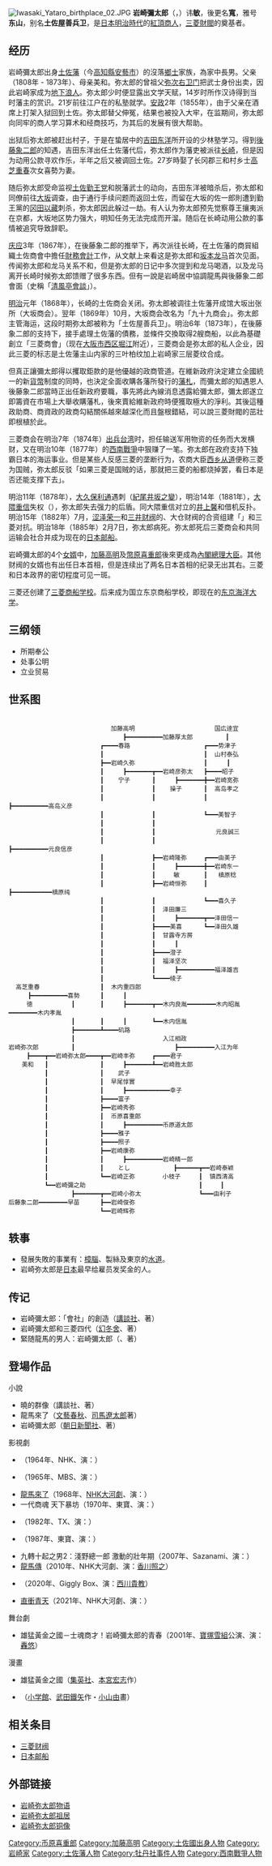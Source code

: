 {{Infobox officeholder
|honorific-prefix   = 
|name               = 岩崎 彌太郎
|image              = Y Iwasaki.png
|imagesize          = 
|alt                = 岩崎彌太郎
|caption            = 
|order              = [[file:Mitsubishi_logo.svg|top]] 初代 [[三菱財閥#三菱財閥歴代総帥|三菱財閥總帥]]
|office             = 
|term_start         = 1873年（明治6年）
|term_end           = 1885年（明治18年）
|predecessor        = 
|successor          = [[岩崎弥之助|岩崎弥之助]]（弟）
|birth_date         = 1835年1月9日<br>（[[天保_(日本)|天保]]五年[[十二月十一|十二月十一日]]）
|birth_place        = 日本[[土佐国|土佐国]][[安藝郡_(高知縣)|安芸郡]]井ノ口村
|death_date         = {{Death date and age|1885|02|07|1835|01|09}}<br>（[[明治|明治]]十八年）
|death_place        = [[日本|日本]][[江戶|江戶]][[旧岩崎邸庭園|岩崎家茅町本邸]]
|nationality        = {{JPN}}
|children           = 春路（[[加藤高明|加藤高明]]夫人）<br/>{{tsl|ja|岩崎久弥|久弥}}（三菱財閥第三代總帥）<br/>磯路（{{tsl|ja|木内重四郎}}夫人）
|alma_mater         = 
|occupation         = [[實業家|實業家]]
|signature          = 
|website            = 
}}
[[File:Iwasaki_Yataro_birthplace_02.JPG|thumb]]
'''岩崎彌太郎'''（{{jpn|j=岩崎 弥太郎|kyu=岩崎 彌太郎|hg=いわさき やたろう|rm=Iwasaki Yatarō}}，{{bd|1835年|1月9日|1885年|2月7日}}）讳'''敏'''，後更名'''寬'''，雅号'''东山'''，别名'''土佐屋善兵卫'''，是[[日本|日本]][[明治時代|明治時代]]的[[紅頂商人|紅頂商人]]，[[三菱財閥|三菱財閥]]的奠基者。

== 经历 ==
岩崎彌太郎出身[[土佐藩|土佐藩]]（今[[高知縣|高知縣]][[安藝市|安藝市]]）的沒落[[鄉士|鄉士]]家族，為家中長男。父亲{{tsl|ja|岩崎弥次郎}}（1808年 - 1873年）、母亲美和。弥太郎的曾祖父[[弥次右卫门|弥次右卫门]]把武士身份出卖，因此岩崎家成为[[地下人|地下浪人]]。弥太郎少时便显露出文学天赋，14岁时所作汉诗得到当时藩主{{tsl|ja|山内豊熈|山内豐熙}}的赏识。21岁前往江户在{{tsl|ja|安積艮斎|安積艮齋}}的私塾就学。[[安政|安政]]2年（1855年），由于父亲在酒席上打架入狱回到土佐。弥太郎替父伸冤，结果也被投入大牢，在监期间，弥太郎向同牢的商人学习算术和经商技巧，为其后的发展有很大帮助。

出狱后弥太郎被赶出村子，于是在蛰居中的[[吉田东洋|吉田东洋]]所开设的少林塾学习。得到[[後藤象二郎|後藤象二郎]]的知遇，吉田东洋出任土佐藩代后，弥太郎作为藩吏被派往[[長崎縣|长崎]]，但是因为动用公款寻欢作乐，半年之后又被调回土佐。27岁時娶了长冈郡三和村乡士[[高芝重春|高芝重春]]次女喜勢为妻。

随后弥太郎受命监视[[土佐勤王党|土佐勤王党]]和脱藩武士的动向，吉田东洋被暗杀后，弥太郎和同僚{{tsl|ja|井上佐市郎|井上佐一郎}}前往[[大阪市|大坂]]调查，由于通行手续问题而返回土佐，而留在大坂的佐一郎則遭到勤王黨的[[冈田以藏|冈田以藏]]刺杀，弥太郎因此躲过一劫。有人认为弥太郎预先觉察尊王攘夷派在京都，大坂地区势力强大，明知任务无法完成而开溜。随后在长崎动用公款的事情被追究导致辞职。

[[庆应|庆应]]3年（1867年），在後藤象二郎的推举下，再次派往长崎，在土佐藩的商貿組織土佐商會中擔任[[財務|財務]][[會計|會計]]工作，从文献上来看这是弥太郎和[[坂本龙马|坂本龙马]]首次见面。传闻弥太郎和龙马关系不和，但是弥太郎的日记中多次提到和龙马喝酒，以及龙马离开长崎时候弥太郎馈赠了很多东西。但有一說是岩崎居中協調龍馬與後藤象二郎會面（史稱「[[清風亭會談|清風亭會談]]」）。

[[明治|明治]]元年（1868年），长崎的土佐商会关闭。弥太郎被调往土佐藩开成馆大坂出张所（大坂商会）。翌年（1869年）10月，大坂商会改名为「九十九商会」。弥太郎主管海运，这段时期弥太郎被称为「土佐屋善兵卫」。明治6年（1873年），在後藤象二郎的支持下，接手處理土佐藩的債務，並條件交換取得2艘商船，以此為基礎創立「三菱商會」（现在[[大阪市|大阪市]][[西区_(大阪市)|西区]][[堀江|堀江]]{{tsl|ja|土佐稲荷神社}}附近），三菱商会是弥太郎的私人企业，因此三菱的标志是土佐藩主山内家的三叶柏纹加上岩崎家三层菱纹合成。

但真正讓彌太郎得以攫取鉅款的是他優越的政商管道。在維新政府決定建立全國統一的新[[貨幣|貨幣]]制度的同時，也決定全面收購各藩所發行的[[藩札|藩札]]，而彌太郎的知遇恩人後藤象二郎當時正出任新政府要職，事先將此內線消息透露給彌太郎，彌太郎遂立即籌資在市場上大舉收購藩札，後來賣給維新政府時便獲取極大的淨利。其後這種政助商、商資政的政商勾結關係越來越深化而且盤根錯結，可以說三菱財閥的茁壯即根植於此。

三菱商会在明治7年（1874年）[[牡丹社事件|出兵台湾]]时，担任输送军用物资的任务而大发横财，又在明治10年（1877年）的[[西南戰爭|西南戰爭]]中狠赚了一笔。弥太郎在政府支持下独霸日本的海运事业。但是某些人反感三菱的垄断行为，农商大臣[[西乡从道|西乡从道]]便称三菱为国贼，弥太郎反驳「如果三菱是国贼的话，那就把三菱的船都烧掉罢，看日本是否还能支撑下去」。

明治11年（1878年），[[大久保利通|大久保利通]]遇刺（[[紀尾井坂之變|紀尾井坂之變]]），明治14年（1881年），[[大隈重信|大隈重信]]失权（{{tsl|ja|明治十四年の政変|明治十四年政變}}），弥太郎失去强力的后盾。同大隈重信对立的[[井上馨|井上馨]]和{{tsl|ja|品川弥二郎}}借机反扑。明治15年（1882年）7月，[[涩泽荣一|涩泽荣一]]和[[三井财阀|三井财阀]]的{{tsl|ja|益田孝}}、大仓财阀的{{tsl|ja|大倉喜八郎}}合资组建「{{tsl|ja|共同運輸会社}}」和三菱对抗。明治18年（1885年）2月7日，弥太郎病死。弥太郎死后三菱商会和共同运输会社合并成为现在的[[日本邮船|日本邮船]]。

岩崎彌太郎的4个[[女婿|女婿]]中，[[加藤高明|加藤高明]]及[[幣原喜重郎|幣原喜重郎]]後來更成為[[內閣總理大臣|內閣總理大臣]]。其他财阀的女婿也有出任日本首相，但是连续出了两名日本首相的纪录无出其右。三菱和日本政界的密切程度可见一斑。

三菱还创建了[[三菱商船学校|三菱商船学校]]。后来成为国立东京商船学校，即现在的[[东京海洋大学|东京海洋大学]]。

== 三纲领 ==
* 所期奉公
* 处事公明
* 立业贸易

== 世系图 ==

<pre>
　　　　　　　　　　　　　　　　　　　　　　　　　　　　　　　　
　　　　　　　　　　　　　  　   加藤高明　　　                 国広逹宜            
　　　　　　　　　　　　　　　　     ┣━━━━━━━━━━加藤厚太郎         ┃
　　　　 　　　　　　　      ┏━━━━春路　　　　　            ┏━━━势津子
　　　　 　　　　　　　      ┃                　　　　　　　┃  山村泰弘
　　　　 　　　　　　　      ┣━━岩崎久弥　   　　           ┃　　  ┃
　　　　 　　　　　　　      ┃　　  ┣━━━━━━━┳━━岩崎彦弥太   ┣━━━━昭子
　　　　 　　　　　　　      ┃    宁子      ┃　　  ┣━━━━━━━╋━━岩崎宽弥
　　　　 　　　　　　　      ┃　　　　　     ┃    操子      ┃  高岛孝之
　　　　 　　　　　　　      ┃　　　　　     ┃　　　　　     ┃　　  ┣━━━━━━━━━━高岛义彦
　　　　 　　　　　　　      ┃　　　　　     ┃　　　　　     ┗━━━美智子
　　　　 　　　　　　　      ┃　　　　　     ┃
　　　　 　　　　　　　      ┃　　　　　     ┃　　　　　　　　　　元良誠三
　　　　 　　　　　　　      ┃　　　　　     ┃　　　　　　　　　　　　┣━━━━━━━━━━元良信彦
　　　　 　　　　　　　      ┃　　　　　     ┣━━岩崎隆弥　   ┏━━━由美子
　　　　 　　　　　　　      ┃　　　　   　  ┃　　  ┣━━━━━━━╋━━岩崎东一
　　　　 　　　　　　　      ┃　　　　　     ┃     敏　     ┃   槙原稔
　　　　 　　　　　　　      ┃　　　　　     ┣━━岩崎恒弥  　 ┃　　  ┣━━━━━━━━━━━槙原纯
　　　　 　　　　　　　      ┃　　　　　     ┃　　　　　     ┗━━━喜久子
　　　　 　　　　　　　      ┃　　　　　     ┃  泽田廉三
　　　　 　　　　　　　      ┃　　　　　     ┃　　  ┣━━━━━━━┳━━泽田信一
　　　　 　　　　　　　      ┃　　　　　     ┣━━━━美喜      ┗━━泽田久雄
　　　　 　　　　　　　      ┃　　　　　     ┃  甘露寺方房
　　　　 　　　　　　　      ┃　　　　　     ┃　　  ┃
　　　　 　　　　　　　      ┃　　　　　     ┣━━━━澄子
　　　　 　　　　　　　      ┃　　　　　     ┃  福泽坚次
　　　　 　　　　　　　      ┃　　　　　     ┃　　  ┣━━━━━━━━━━福泽雄吉
　　　　 　　　　　　　      ┃　　　　　     ┗━━━━绫子
  高芝重春           　    ┃  木内重四郎
　　  ┣━━━━━━━━━━喜勢　    ┃　　  ┃
     徳       　  ┃       ┃　　  ┣━━━━━━━┳━━木内良胤━━━━━━━━木内昭胤━━━━━━━━木内孝胤
　　              ┃       ┃　　  ┃       ┗━━木内信胤
  　       　　　　┣━━━━━━━┻━━━━矶路
　　　　　         ┃　　　　　　　　　　　　　　 入江相政
岩崎弥次郎         ┃　　　　　　　　　　　　　　　　 ┣━━━━━━━━━━入江为年
     ┣━━━━┳━━岩崎弥太郎━━━━┳━━岩崎丰弥　   ┏━━━━君子
　  美和   ┃　　　　　　　 　┃　　  ┣━━━━━━━┻━━岩崎胜太郎
　　　　　　┃　　　　　　　　 ┃    武子
　　　　　　┃　　　　　 　　　┃  早尾惇實
　　　　　　┃　　　　　　 　　┃　　  ┣━━━━━━━━━━━━幸子
　　　　　　┃　　　　　　　 　┣━━━━富子
　　　　　　┃　　　　 　　　　┣━━岩崎秀弥
　　　　　　┃　　　　　 　　　┃  币原喜重郎
　　　　　　┃　　　　　　 　　┃　　  ┣━━━━━━━━━━币原道太郎
　　　　　　┃　　　　　　　 　┣━━━━雅子
　　　　　　┃　　　　　　　　 ┣━━━━照子
　　　　　　┃　　 　　　　　　┣━━岩崎康弥
　　　　　　┃　　　 　　　　　┃　　  ┣━━━━━━━━━━岩崎精一郎
　　　　　　┃　　　　 　　　　┃    とし　　　　　　  ┣━━━━━━┳━━岩崎泰颖
　　　　　　┃　　　　　 　　　┗━━岩崎正弥　　　 　小枝子     ┃  镇西清高
　　　　　　┗━━岩崎彌之助　　　　　　　　　　　　　　        ┃　　　┃
　　　　　         ┣━━━━━━━┳━━岩崎小弥太　　　　　　      ┗━━━由利子
后藤象二郎━━━━━━━━早苗    　┣━━岩崎俊弥
　　　　　　　　　　　　　  　┗━━岩崎辉弥
</pre>

== 轶事 ==
*發展失敗的事業有：[[樟腦|樟腦]]、製絲及東京的[[水道|水道]]。
*岩崎弥太郎是[[日本|日本]]最早给雇员发奖金的人。

== 传记 ==
*岩崎彌太郎：「會社」的創造（[[講談社|講談社]]、{{tsl|ja|伊井直行}}著）
*岩崎彌太郎和三菱四代（[[幻冬舍|幻冬舍]]、{{tsl|ja|河合敦}}著）
*緊随龍馬的男人：岩崎彌太郎（{{tsl|ja|アスキー新書}}、{{tsl|ja|安藤優一郎}}著）

== 登場作品 ==
;小說
*曉的群像（講談社、{{tsl|ja|南條範夫}}著）
*龍馬來了（[[文藝春秋|文藝春秋]]、[[司馬遼太郎|司馬遼太郎]]著）
*岩崎彌太郎（[[朝日新聞社|朝日新聞社]]、{{tsl|ja|村上元三}}著）

;影視劇
*{{tsl|ja|風雪 (テレビドラマ)|風雪}}（1964年、NHK、演：{{tsl|ja|山形勲|山形勳}}）
*{{tsl|ja|竜馬がゆく (1965年のテレビドラマ)|龍馬來了 (1965年電視劇)|龍馬來了}}（1965年、MBS、演：{{tsl|ja|巽秀太郎}}）
*[[龍馬來了|龍馬來了]]（1968年、[[NHK大河劇|NHK大河劇]]、演：{{tsl|ja|中尾彬}}）
*一代商魂 天下暴坊（1970年、東寶、演：{{tsl|ja|萬屋錦之介|中村錦之助}}）
*{{tsl|ja|竜馬がゆく#1982年版|龍馬來了 (1982年)|龍馬來了}}（1982年、TX、演：{{tsl|ja|秋野太作}}）
*{{tsl|ja|ゴルフ夜明け前|高爾夫黎明之前}}（1987年、東寶、演：{{tsl|ja|田中隆三 (俳優)|田中隆三}}） 
*九轉十起之男2：淺野總一郎 激動的壯年期（2007年、Sazanami、演：{{tsl|ja|松田一三}}）
*[[龍馬傳|龍馬傳]]（2010年、NHK大河劇、演：[[香川照之|香川照之]]）
*{{tsl|ja|天外者}}（2020年、Giggly Box、演：[[西川貴教|西川貴教]]）
*[[直衝青天|直衝青天]]（2021年、NHK大河劇、演：{{tsl|ja|中村芝翫 (8代目)|中村芝翫}}）

;舞台劇
*雄猛黃金之國－士魂商才！岩崎彌太郎的青春（2001年、[[寶塚|寶塚]][[雪組|雪組]]公演、演：[[轟悠|轟悠]]）

;漫畫
*雄猛黃金之國（[[集英社|集英社]]、[[本宮宏志|本宮宏志]]作）
*{{tsl|ja|お〜い!竜馬|喂！龍馬}}（[[小学館|小学館]]、[[武田鐵矢|武田鐵矢]]作・[[小山由|小山由]]畫）

== 相关条目 ==
{{Portal box|日本|企業|人物}}
* [[三菱财阀|三菱财阀]]
* [[日本邮船|日本邮船]]

== 外部链接 ==
{{Commons+cat|Yataro_Iwasaki|岩崎彌太郎|Iwasaki_Yataro}}
* [http://www.mitsubishi.com/j/history/series/yataro/yataro01.html 岩崎弥太郎物语] {{Wayback|url=http://www.mitsubishi.com/j/history/series/yataro/yataro01.html |date=20100210200602 }}
* [http://www.hi-ho.ne.jp/japan/kochi_1998/person/iwasaki.htm 岩崎弥太郎祖居] {{Wayback|url=http://www.hi-ho.ne.jp/japan/kochi_1998/person/iwasaki.htm |date=20100405100528 }}
* [https://web.archive.org/web/20090223105153/http://www4.airnet.ne.jp/soutai/07_douzou/02_i/iwasaki_yatarou.html 岩崎弥太郎铜像]

{{三菱集团}}
{{Authority control}}
{{DEFAULTSORT:Iwasaki Yatarou}}
[[Category:币原喜重郎|Category:币原喜重郎]]
[[Category:加藤高明|Category:加藤高明]]
[[Category:土佐國出身人物|Category:土佐國出身人物]]
[[Category:岩崎家|Category:岩崎家]]
[[Category:土佐藩人物|Category:土佐藩人物]]
[[Category:牡丹社事件人物|Category:牡丹社事件人物]]
[[Category:西南戰爭人物|Category:西南戰爭人物]]